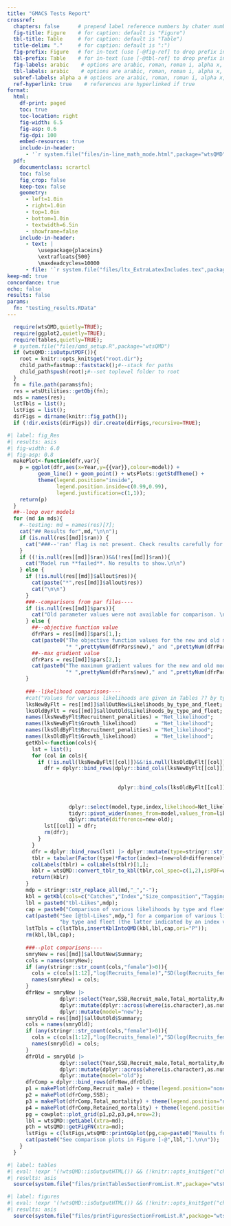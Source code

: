 ```yaml
---
title: "GMACS Tests Report"
crossref:
  chapters: false      # prepend label reference numbers by chater number?
  fig-title: Figure    # for caption: default is "Figure")
  tbl-title: Table     # for caption: default is "Table")
  title-delim: "."     # for caption: default is ":")
  fig-prefix: Figure   # for in-text (use [-@fig-ref] to drop prefix in text)
  tbl-prefix: Table    # for in-text (use [-@tbl-ref] to drop prefix in text)
  fig-labels: arabic    # options are arabic, roman, roman i, alpha x, alpha X; latter two starting from x/X
  tbl-labels: arabic    # options are arabic, roman, roman i, alpha x, alpha X; latter two starting from x/X
  subref-labels: alpha a # options are arabic, roman, roman i, alpha x, alpha X; latter two starting from x/X
  ref-hyperlink: true    # references are hyperlinked if true
format:
  html:
    df-print: paged
    toc: true
    toc-location: right
    fig-width: 6.5
    fig-asp: 0.6
    fig-dpi: 100
    embed-resources: true
    include-in-header: 
      - '`r system.file("files/in-line_math_mode.html",package="wtsQMD")`'
  pdf:
    documentclass: scrartcl
    toc: false
    fig_crop: false
    keep-tex: false
    geometry:
      - left=1.0in
      - right=1.0in
      - top=1.0in
      - bottom=1.0in
      - textwidth=6.5in
      - showframe=false
    include-in-header: 
      - text: |
          \usepackage{placeins}
          \extrafloats{500}
          \maxdeadcycles=10000
      - file: '`r system.file("files/ltx_ExtraLatexIncludes.tex",package="wtsQMD")`'
keep-md: true
concordance: true
echo: false
results: false
params:
  fn: "testing_results.RData"
---
```


```r
  require(wtsQMD,quietly=TRUE);
  require(ggplot2,quietly=TRUE);
  require(tables,quietly=TRUE);
  # system.file("files/qmd_setup.R",package="wtsQMD")
  if (wtsQMD::isOutputPDF()){
    root = knitr::opts_knit$get("root.dir");
    child_path=fastmap::faststack();#--stack for paths
    child_path$push(root);#--set toplevel folder to root
  }
  fn = file.path(params$fn);
  res = wtsUtilities::getObj(fn);
  mds = names(res);
  lstTbls = list();
  lstFigs = list();
  dirFigs = dirname(knitr::fig_path());
  if (!dir.exists(dirFigs)) dir.create(dirFigs,recursive=TRUE);
```

```r
#| label: fig_Res
#| results: asis
#| fig-width: 6.0
#| fig-asp: 0.8
  makePlot<-function(dfr,var){
    p = ggplot(dfr,aes(x=Year,y={{var}},colour=model)) + 
          geom_line() + geom_point() + wtsPlots::getStdTheme() + 
          theme(legend.position="inside",
                legend.position.inside=c(0.99,0.99),
                legend.justification=c(1,1));
    return(p)
  }
  ##--loop over models
  for (md in mds){
    #--testing: md = names(res)[7];
    cat("## Results for",md,"\n\n");
    if (is.null(res[[md]]$ran)) {
      cat("###--'ran' flag is not present. Check results carefully for duplication with previous model.\n\n")
    }
    if ((!is.null(res[[md]]$ran))&&(!res[[md]]$ran)){
      cat("Model run **failed**. No results to show.\n\n")
    } else {
      if (!is.null(res[[md]]$allout$res)){
        cat(paste("*",res[[md]]$allout$res))
        cat("\n\n")
      }
      ###--comparisons from par files----
      if (is.null(res[[md]]$pars)){
        cat("Old parameter values were not available for comparison. \n\n")
      } else {
        ##--objective function value
        dfrPars = res[[md]]$pars[1,];
        cat(paste0("The objective function values for the new and old models are \n\n",
                   "* ",prettyNum(dfrPars$new)," and ",prettyNum(dfrPars$old)," (|diff| = ",prettyNum(dfrPars$abs_dif),").\n\n"));
        ##--max gradient value
        dfrPars = res[[md]]$pars[2,];
        cat(paste0("The maximum gradient values for the new and old models at convergence are \n\n",
                   "* ",prettyNum(dfrPars$new)," and ",prettyNum(dfrPars$old)," (|diff| = ",prettyNum(dfrPars$abs_dif),").\n\n"));
      }
      
      ###--likelihood comparisons----
      #cat("Values for various likelihoods are given in Tables ?? by type and fleet.\n ");
      lksNewByFlt = res[[md]]$allOutNew$Likelihoods_by_type_and_fleet;
      lksOldByFlt = res[[md]]$allOutOld$Likelihoods_by_type_and_fleet;
      names(lksNewByFlt$Recruitment_penalities) = "Net_likelihood";
      names(lksNewByFlt$Growth_likelihood)      = "Net_likelihood";
      names(lksOldByFlt$Recruitment_penalities) = "Net_likelihood";
      names(lksOldByFlt$Growth_likelihood)      = "Net_likelihood";
      getKbl<-function(cols){
        lst = list();
        for (col in cols){
          if (!is.null(lksNewByFlt[[col]])&&!is.null(lksOldByFlt[[col]])){
            dfr = dplyr::bind_rows(dplyr::bind_cols(lksNewByFlt[[col]]) |> dplyr::mutate(model="new",
                                                                                         type=col,
                                                                                         index=dplyr::row_number()),
                                    dplyr::bind_cols(lksOldByFlt[[col]]) |> dplyr::mutate(model="old",
                                                                                          type=col,
                                                                                          index=dplyr::row_number())) |>
                    dplyr::select(model,type,index,likelihood=Net_likelihood) |> 
                    tidyr::pivot_wider(names_from=model,values_from=likelihood) |> 
                    dplyr::mutate(difference=new-old);
            lst[[col]] = dfr;
            rm(dfr);
          }
        }
        dfr = dplyr::bind_rows(lst) |> dplyr::mutate(type=stringr::str_replace(type,"_"," ")); rm(lst);
        tblr = tabular(Factor(type)*Factor(index)~(new+old+difference)*sum*DropEmpty(empty="--"),data=dfr);
        colLabels(tblr) = colLabels(tblr)[1,];
        kblr = wtsQMD::convert_tblr_to_kbl(tblr,col_spec=c(1,2),isPDF=wtsQMD::isOutputPDF());
        return(kblr)
      }
      mdp = stringr::str_replace_all(md,"_","-");
      kbl = getKbl(cols=c("Catches","Index","Size_composition","Tagging","Growth_likelihood","Recruitment_penalties"));
      lbl = paste0("tbl-Likes",mdp);
      cap = paste0("Comparison of various likelihoods by type and fleet (the latter indicated by an index value) for ",md,".");
      cat(paste0("See [@tbl-Likes",mdp,"] for a comparion of various likelihoods ",
                 "by type and fleet (the latter indicated by an index value).\n\n"))
      lstTbls = c(lstTbls,insertKblIntoQMD(kbl,lbl,cap,ori="P"));
      rm(kbl,lbl,cap);
  
      ###--plot comparisons----
      smryNew = res[[md]]$allOutNew$Summary;
      cols = names(smryNew);
      if (any(stringr::str_count(cols,"female")>0)){
        cols = c(cols[1:12],"log(Recruits_female)","SD(log(Recruits_female))",cols[13:(length(cols)-2)])
        names(smryNew) = cols;
      }
      dfrNew = smryNew |> 
                 dplyr::select(Year,SSB,Recruit_male,Total_mortality,Retained_mortality) |> 
                 dplyr::mutate(dplyr::across(where(is.character),as.numeric)) |> 
                 dplyr::mutate(model="new");
      smryOld = res[[md]]$allOutOld$Summary;
      cols = names(smryOld);
      if (any(stringr::str_count(cols,"female")>0)){
        cols = c(cols[1:12],"log(Recruits_female)","SD(log(Recruits_female))",cols[13:(length(cols)-2)])
        names(smryOld) = cols;
      }
      dfrOld = smryOld |> 
                 dplyr::select(Year,SSB,Recruit_male,Total_mortality,Retained_mortality) |> 
                 dplyr::mutate(dplyr::across(where(is.character),as.numeric)) |> 
                 dplyr::mutate(model="old");
      dfrComp = dplyr::bind_rows(dfrNew,dfrOld);
      p1 = makePlot(dfrComp,Recruit_male) + theme(legend.position="none");
      p2 = makePlot(dfrComp,SSB);
      p3 = makePlot(dfrComp,Total_mortality) + theme(legend.position="none");
      p4 = makePlot(dfrComp,Retained_mortality) + theme(legend.position="none");
      pg = cowplot::plot_grid(p1,p2,p3,p4,nrow=2);
      lbl = wtsQMD::getLabel(xtra=md);
      pth = wtsQMD::getFigFN(xtra=md);
      lstFigs = c(lstFigs,wtsQMD::printGGplot(pg,cap=paste0("Results for ",md,"."),ori="P",lbl=lbl,pth=pth));
      cat(paste0("See comparison plots in Figure [-@",lbl,"].\n\n"));
    }
  }
```

<!-- tables, if not child doc and lstTbls is not empty -->
```r
#| label: tables
#| eval: !expr '(!wtsQMD::isOutputHTML()) && (!knitr::opts_knit$get("child"))'
#| results: asis
  source(system.file("files/printTablesSectionFromList.R",package="wtsQMD"));
```

<!-- figures, if not child doc and lstFigs is not empty -->
```r
#| label: figures
#| eval: !expr '(!wtsQMD::isOutputHTML()) && (!knitr::opts_knit$get("child"))'
#| results: asis
  source(system.file("files/printFiguresSectionFromList.R",package="wtsQMD"));
```
